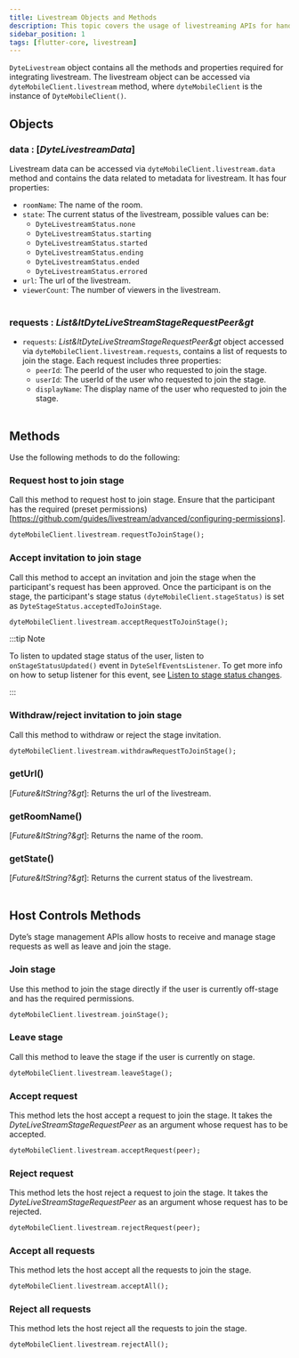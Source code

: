 ```yaml
---
title: Livestream Objects and Methods
description: This topic covers the usage of livestreaming APIs for handling stage requests, including actions like joining or leaving the stage, accepting or rejecting requests, withdrawing invitations, and more.
sidebar_position: 1
tags: [flutter-core, livestream]
---
```


`DyteLivestream` object contains all the methods and properties required for integrating livestream. The livestream object can be accessed via `dyteMobileClient.livestream` method, where `dyteMobileClient` is the instance of `DyteMobileClient()`.


## Objects

### data : [_DyteLivestreamData_]

Livestream data can be accessed via `dyteMobileClient.livestream.data` method and contains the data related to metadata for livestream. It has four properties:<br />

  -  `roomName`: The name of the room.<br />
  -  `state`: The current status of the livestream, possible values can be: <br/>
      - `DyteLivestreamStatus.none`
      - `DyteLivestreamStatus.starting`
      - `DyteLivestreamStatus.started`
      - `DyteLivestreamStatus.ending`
      - `DyteLivestreamStatus.ended`
      - `DyteLivestreamStatus.errored`
  -  `url`: The url of the livestream.
  -  `viewerCount`: The number of viewers in the livestream.<br/><br />

### requests : _List&ltDyteLiveStreamStageRequestPeer&gt_

- `requests`: _List&ltDyteLiveStreamStageRequestPeer&gt_ object accessed via `dyteMobileClient.livestream.requests`, contains a list of requests to join the stage. Each request includes three properties: <br />
  - `peerId`: The peerId of the user who requested to join the stage.
  - `userId`: The userId of the user who requested to join the stage.
  - `displayName`: The display name of the user who requested to join the stage.<br/><br />

## Methods
Use the following methods to do the following:

### Request host to join stage

Call this method to request host to join stage. Ensure that the participant has the required (preset permissions)[https://github.com/guides/livestream/advanced/configuring-permissions].

```dart
dyteMobileClient.livestream.requestToJoinStage();
```

### Accept invitation to join stage

Call this method to accept an invitation and join the stage when the participant's request has been approved. Once the participant is on the stage, the participant's stage status `(dyteMobileClient.stageStatus)` is set as `DyteStageStatus.acceptedToJoinStage`.

```dart
dyteMobileClient.livestream.acceptRequestToJoinStage();
```

:::tip Note

To listen to updated stage status of the user, listen to `onStageStatusUpdated()` event in `DyteSelfEventsListener`. To get more info on how to setup listener for this event, see [Listen to stage status changes](#./../local-user/events.mdx/#listen-to-stage-status-changes).

:::

### Withdraw/reject invitation to join stage

Call this method to withdraw or reject the stage invitation.

```dart
dyteMobileClient.livestream.withdrawRequestToJoinStage();
```

### getUrl()

[_Future&ltString?&gt_]: Returns the url of the livestream.

### getRoomName()

[_Future&ltString?&gt_]: Returns the name of the room.

### getState()

[_Future&ltString?&gt_]: Returns the current status of the livestream.<br /><br />

## Host Controls Methods

Dyte’s stage management APIs allow hosts to receive and manage stage requests as well as leave and join the stage.

### Join stage

Use this method to join the stage directly if the user is currently off-stage and has the required permissions.

```dart
dyteMobileClient.livestream.joinStage();
```

### Leave stage

Call this method to leave the stage if the user is currently on stage.

```dart
dyteMobileClient.livestream.leaveStage();
```

### Accept request

This method lets the host accept a request to join the stage. It takes the _DyteLiveStreamStageRequestPeer_ as an argument whose request has to be accepted.

```dart
dyteMobileClient.livestream.acceptRequest(peer);
```

### Reject request

This method lets the host reject a request to join the stage. It takes the _DyteLiveStreamStageRequestPeer_ as an argument whose request has to be rejected.

```dart
dyteMobileClient.livestream.rejectRequest(peer);
```

### Accept all requests

This method lets the host accept all the requests to join the stage.

```dart
dyteMobileClient.livestream.acceptAll();
```

### Reject all requests

This method lets the host reject all the requests to join the stage.

```dart
dyteMobileClient.livestream.rejectAll();
```
